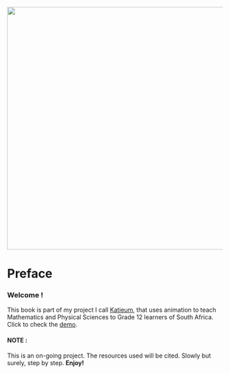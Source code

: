 ![](images/KATIEUM.png){width="567"}

# Preface {.unnumbered}

### Welcome !

This book is part of my project I call [Katieum](https://github.com/Katleho-Nyoni/Grade_12-Visual), that uses animation to teach Mathematics and Physical Sciences to Grade 12 learners of South Africa. Click to check the [demo](https://www.youtube.com/watch?v=XwBtjpcyG-8).

#### NOTE :

This is an on-going project. The resources used will be cited. Slowly but surely, step by step. **Enjoy!**
